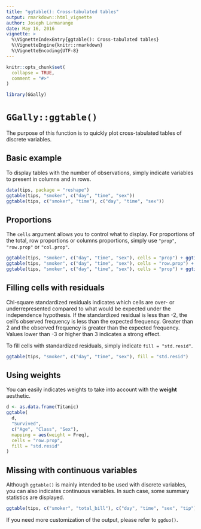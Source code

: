```yaml
---
title: "ggtable(): Cross-tabulated tables"
output: rmarkdown::html_vignette
author: Joseph Larmarange
date: May 16, 2016
vignette: >
  %\VignetteIndexEntry{ggtable(): Cross-tabulated tables}
  %\VignetteEngine{knitr::rmarkdown}
  %\VignetteEncoding{UTF-8}
---
```


```r
knitr::opts_chunk$set(
  collapse = TRUE,
  comment = "#>"
)
```

```r
library(GGally)
```


# `GGally::ggtable()`

The purpose of this function is to quickly plot cross-tabulated tables of discrete variables.


## Basic example

To display tables with the number of observations, simply indicate variables to present in columns and in rows.

```r
data(tips, package = "reshape")
ggtable(tips, "smoker", c("day", "time", "sex"))
ggtable(tips, c("smoker", "time"), c("day", "time", "sex"))
```

## Proportions

The `cells` argument allows you to control what to display. For proportions of the total, row proportions or columns proportions, simply use `"prop"`, `"row.prop"` or `"col.prop"`.

```r
ggtable(tips, "smoker", c("day", "time", "sex"), cells = "prop") + ggtitle("Proportions of total")
ggtable(tips, "smoker", c("day", "time", "sex"), cells = "row.prop") + ggtitle("Row proportions")
ggtable(tips, "smoker", c("day", "time", "sex"), cells = "prop") + ggtitle("Column proportions")
```

## Filling cells with residuals

Chi-square standardized residuals indicates which cells are over- or underrepresented compared to what would be expected under the independence hypothesis. If the standardized residual is less than -2, the cell’s observed frequency is less than the expected frequency. Greater than 2 and the observed frequency is greater than the expected frequency. Values lower than -3 or higher than 3 indicates a strong effect.

To fill cells with standardized residuals, simply indicate `fill = "std.resid"`.

```r
ggtable(tips, "smoker", c("day", "time", "sex"), fill = "std.resid")
```

## Using weights

You can easily indicates weights to take into account with the **weight** aesthetic.

```r
d <- as.data.frame(Titanic)
ggtable(
  d,
  "Survived",
  c("Age", "Class", "Sex"),
  mapping = aes(weight = Freq),
  cells = "row.prop",
  fill = "std.resid"
)
```

## Missing with continuous variables

Although `ggtable()` is mainly intended to be used with discrete variables, you can also indicates continuous variables. In such case, some summary statistics are displayed.

```r
ggtable(tips, c("smoker", "total_bill"), c("day", "time", "sex", "tip"))
```

If you need more customization of the output, please refer to `ggduo()`.
